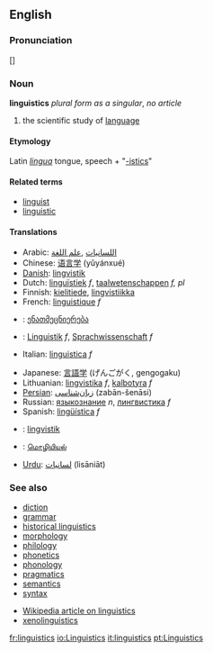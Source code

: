 ==English==
===Pronunciation===
[{{IPAchar|lɪŋˈɡwɪstɪks}}]
===Noun===
'''linguistics''' ''plural form as a singular'', ''no article''

# the scientific study of [[language]]

====Etymology====
Latin ''[[lingua]]'' tongue, speech + "[[-istics]]"

====Related terms====
*[[linguist]]
*[[linguistic]]

====Translations====
{{top}}
*Arabic: [[اللسانيات]] ,[[علم اللغة]]
*Chinese: [[语言学]] (yǔyánxué)
*[[Danish]]: [[lingvistik]]
*Dutch: [[linguïstiek]] ''f'', [[taalwetenschappen]] ''f, pl''
*Finnish: [[kielitiede]], [[lingvistiikka]]
*French: [[linguistique]] ''f''
*{{ka}}: [[ენათმეცნიერება]]
*{{msg:de}}: [[Linguistik]] ''f'', [[Sprachwissenschaft]] ''f''
*Italian: [[linguistica]] ''f''
{{mid}}
*Japanese: [[言語学]] (げんごがく, gengogaku)
*Lithuanian: [[lingvistika]] ''f'', [[kalbotyra]] ''f''
*[[Persian]]: [[زبان‌شناسی]] (zabān-šenāsi)
*Russian: [[языкознание]] ''n'', [[лингвистика]] ''f''
*Spanish: [[lingüística]] ''f''
*{{sv}}: [[lingvistik]]
*{{ta}}: [[மொழியியல்]]
*[[Urdu]]: [[لسانيات]] (lisāniāt)
{{bottom}}

===See also===
*[[diction]]
*[[grammar]]
*[[historical linguistics]]
*[[morphology]]
*[[philology]]
*[[phonetics]]
*[[phonology]]
*[[pragmatics]]
*[[semantics]]
*[[syntax]]

*[[w:linguistics|Wikipedia article on linguistics]]
*[[xenolinguistics]]

[[fr:linguistics]]
[[io:Linguistics]]
[[it:linguistics]]
[[pt:Linguistics]]